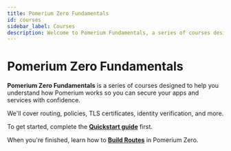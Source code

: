 ```yaml
---
title: Pomerium Zero Fundamentals
id: courses
sidebar_label: Courses
description: Welcome to Pomerium Fundamentals, a series of courses designed to teach you the fundamentals of Pomerium so you can secure your applications with confidence.
---
```


# Pomerium Zero Fundamentals

**Pomerium Zero Fundamentals** is a series of courses designed to help you understand how Pomerium works so you can secure your apps and services with confidence.

We'll cover routing, policies, TLS certificates, identity verification, and more.

To get started, complete the [**Quickstart guide**](/docs/quickstart) first.

When you're finished, learn how to [**Build Routes**](/docs/courses/fundamentals/zero-build-routes.mdx) in Pomerium Zero.
